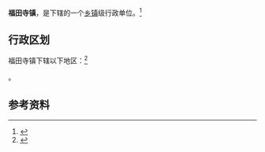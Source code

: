 {{中国乡级行政区|42/10/23/110/000}}

'''福田寺镇'''，是{{PRC admin/fullname|42/10/23/110/000|3}}下辖的一个[[乡镇|乡镇]]级行政单位。<ref>{{PRC admin/ref sgc|{{PRC admin/parent|42/10/23/110/000}}}}</ref>

== 行政区划 ==

福田寺镇下辖以下地区：<ref>{{PRC admin/ref sgc|42/10/23/110/000}}</ref>

{{PRC admin/children|42/10/23/110/000}}。

== 参考资料 ==

{{reflist}}

{{行政区划小作品}}
{{PRC admin/navcat|42/10/23/110/000}}